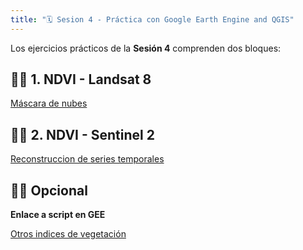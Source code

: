 ```yaml
---
title: "🗓️ Sesion 4 - Práctica con Google Earth Engine and QGIS"
---
```


Los ejercicios prácticos de la **Sesión 4** comprenden dos bloques:

::: {.callout-important collapse=true}

## 👨‍🏫 1. NDVI - Landsat 8

[Máscara de nubes](https://ials.github.io/GEE/08-NDVI-sin-nubes/index.html)

:::

::: {.callout-important collapse=true}

## 👨‍🏫 2. NDVI - Sentinel 2

[Reconstruccion de series temporales](https://ials.github.io/GEE/09-Suavizar-NDVI/index.html)

:::

::: {.callout-important collapse=true}

## 👨‍🏫 Opcional

**Enlace a script en GEE**

[Otros indices de vegetación](https://code.earthengine.google.com/85c1f1b9698e8b1dc43eb47ee04cbe3e?noload=true)

:::







